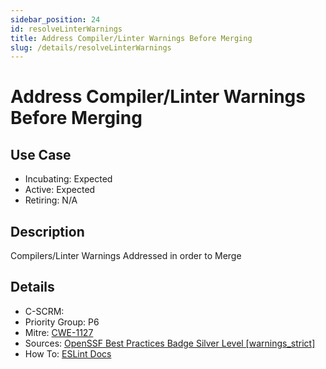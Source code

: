 ```yaml
---
sidebar_position: 24
id: resolveLinterWarnings
title: Address Compiler/Linter Warnings Before Merging
slug: /details/resolveLinterWarnings
---
```


# Address Compiler/Linter Warnings Before Merging

## Use Case

- Incubating: Expected
- Active: Expected
- Retiring: N/A

## Description

Compilers/Linter Warnings Addressed in order to Merge

## Details

- C-SCRM: 
- Priority Group: P6
- Mitre: [CWE-1127](https://cwe.mitre.org/data/definitions/1127.html)
- Sources: [OpenSSF Best Practices Badge Silver Level [warnings_strict]](https://www.bestpractices.dev/en/criteria?details=true&rationale=true#1.warnings_strict)
- How To: [ESLint Docs](https://eslint.org/docs/latest/use/getting-started#installation-and-usage)

